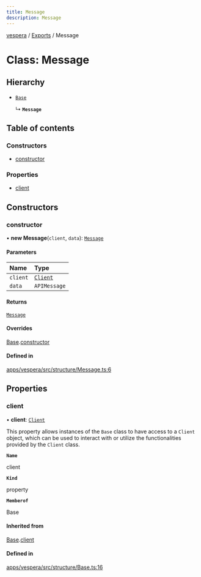 ```yaml
---
title: Message
description: Message
---
```

[vespera](../README) / [Exports](../modules) / Message

# Class: Message

## Hierarchy

- [`Base`](Base)

  ↳ **`Message`**

## Table of contents

### Constructors

- [constructor](Message#constructor)

### Properties

- [client](Message#client)

## Constructors

### constructor

• **new Message**(`client`, `data`): [`Message`](Message)

#### Parameters

| Name | Type |
| :------ | :------ |
| `client` | [`Client`](Client) |
| `data` | `APIMessage` |

#### Returns

[`Message`](Message)

#### Overrides

[Base](Base).[constructor](Base#constructor)

#### Defined in

[apps/vespera/src/structure/Message.ts:6](https://github.com/vesperadev/Vespera/blob/4ab3699/apps/vespera/src/structure/Message.ts#L6)

## Properties

### client

• **client**: [`Client`](Client)

This property allows instances of the `Base` class to have access to a `Client` object, which can be used to interact
with or utilize the functionalities provided by the `Client` class.

**`Name`**

client

**`Kind`**

property

**`Memberof`**

Base

#### Inherited from

[Base](Base).[client](Base#client)

#### Defined in

[apps/vespera/src/structure/Base.ts:16](https://github.com/vesperadev/Vespera/blob/4ab3699/apps/vespera/src/structure/Base.ts#L16)
